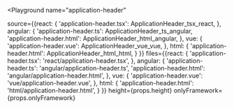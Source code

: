 

<Playground
  name="application-header"
  
  source={{react: {
             'application-header.tsx': ApplicationHeader_tsx_react,
           },
           angular: {
             'application-header.ts': ApplicationHeader_ts_angular,
             'application-header.html': ApplicationHeader_html_angular,
           },
           vue: {
             'application-header.vue': ApplicationHeader_vue_vue,
           },
           html: {
             'application-header.html': ApplicationHeader_html_html,
           }
}}
  files={{react: {
            'application-header.tsx': 'react/application-header.tsx',
          },
          angular: {
            'application-header.ts': 'angular/application-header.ts',
            'application-header.html': 'angular/application-header.html',
          },
          vue: {
            'application-header.vue': 'vue/application-header.vue',
          },
          html: {
            'application-header.html': 'html/application-header.html',
          }
}}
  height={props.height}
  onlyFramework={props.onlyFramework}
></Playground>

